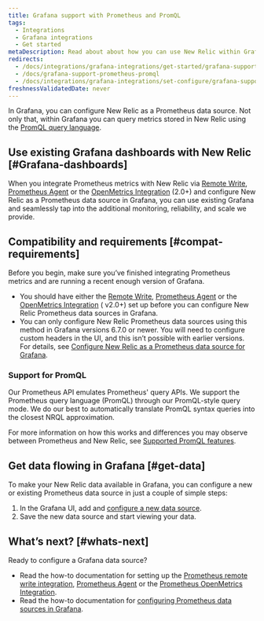 ```yaml
---
title: Grafana support with Prometheus and PromQL
tags:
  - Integrations
  - Grafana integrations
  - Get started
metaDescription: Read about about how you can use New Relic within Grafana and our options for Prometheus and Prom QL support.
redirects:
  - /docs/integrations/grafana-integrations/get-started/grafana-support-prometheus-promql
  - /docs/grafana-support-prometheus-promql
  - /docs/integrations/grafana-integrations/set-configure/grafana-support-prometheus-promql
freshnessValidatedDate: never
---
```


In Grafana, you can configure New Relic as a Prometheus data source. Not only that, within Grafana you can query metrics stored in New Relic using the [PromQL query language](/docs/integrations/prometheus-integrations/view-query-data/supported-promql-features).

## Use existing Grafana dashboards with New Relic [#Grafana-dashboards]

When you integrate Prometheus metrics with New Relic via [Remote Write](/docs/integrations/prometheus-integrations/get-started/monitor-prometheus-new-relic#remote-write), [Prometheus Agent](/docs/integrations/prometheus-integrations/get-started/monitor-prometheus-new-relic#agent) or the [OpenMetrics Integration](/docs/integrations/prometheus-integrations/get-started/monitor-prometheus-new-relic#OpenMetric) (2.0+) and configure New Relic as a Prometheus data source in Grafana, you can use existing Grafana <InlinePopover type="dashboards" /> and seamlessly tap into the additional monitoring, reliability, and scale we provide.

## Compatibility and requirements [#compat-requirements]

Before you begin, make sure you’ve finished integrating Prometheus metrics and are running a recent enough version of Grafana.

* You should have either the [Remote Write](/docs/integrations/prometheus-integrations/get-started/monitor-prometheus-new-relic#remote-write), [Prometheus Agent](/docs/integrations/prometheus-integrations/get-started/monitor-prometheus-new-relic#agent)  or the [OpenMetrics Integration](/docs/integrations/prometheus-integrations/get-started/monitor-prometheus-new-relic#OpenMetrics) ( v2.0+) set up before you can configure New Relic Prometheus data sources in Grafana.
* You can only configure New Relic Prometheus data sources using this method in Grafana versions 6.7.0 or newer. You will need to configure custom headers in the UI, and this isn’t possible with earlier versions. For details, see [Configure New Relic as a Prometheus data source for Grafana](/docs/integrations/grafana-integrations/set-configure/configure-new-relic-prometheus-data-source-grafana).

### Support for PromQL

Our Prometheus API emulates Prometheus' query APIs. We support the Prometheus query language (PromQL) through our PromQL-style query mode. We do our best to automatically translate PromQL syntax queries into the closest NRQL approximation.

For more information on how this works and differences you may observe between Prometheus and New Relic, see [Supported PromQL features](/docs/integrations/prometheus-integrations/view-query-data/supported-promql-features).

## Get data flowing in Grafana [#get-data]

To make your New Relic data available in Grafana, you can configure a new or existing Prometheus data source in just a couple of simple steps:

1. In the Grafana UI, add and [configure a new data source](/docs/integrations/grafana-integrations/set-configure/configure-new-relic-prometheus-data-source-grafana).
2. Save the new data source and start viewing your data.

## What’s next? [#whats-next]

Ready to configure a Grafana data source?

* Read the how-to documentation for setting up the [Prometheus remote write integration](/docs/integrations/prometheus-integrations/install-configure/set-your-prometheus-remote-write-integration), [Prometheus Agent](/docs/infrastructure/prometheus-integrations/install-configure-prometheus-agent/setup-prometheus-agent)  or the [Prometheus OpenMetrics Integration](/docs/integrations/prometheus-integrations/install-configure/install-update-or-uninstall-your-prometheus-openmetrics-integration).
* Read the how-to documentation for [configuring Prometheus data sources in Grafana](/docs/integrations/grafana-integrations/set-configure/configure-new-relic-prometheus-data-source-grafana).

<InstallFeedback />
